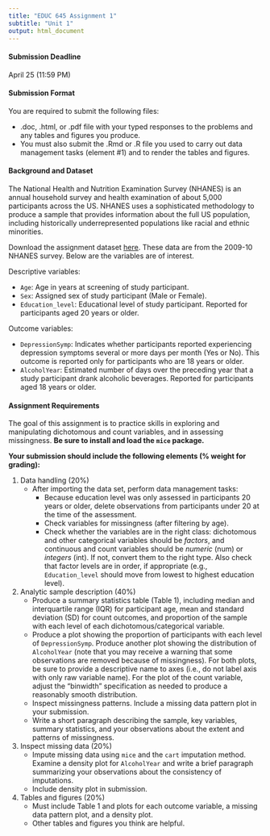 ```yaml
---
title: "EDUC 645 Assignment 1"
subtitle: "Unit 1"
output: html_document
---
```


#### Submission Deadline

April 25 (11:59 PM)

#### Submission Format

You are required to submit the following files:  

 * .doc, .html, or .pdf file with your typed responses to the problems and any tables and figures you produce. 
 * You must also submit the .Rmd or .R file you used to carry out data management tasks (element #1) and to render the tables and figures. 
 
#### Background and Dataset

The National Health and Nutrition Examination Survey (NHANES) is an annual household survey and health examination of about 5,000 participants across the US. NHANES uses a sophisticated methodology to produce a sample that provides information about the full US population, including historically underrepresented populations like racial and ethnic minorities. 

Download the assignment dataset [here](https://uo-educ-quant.github.io/645/data/NHANES_data0910.RData). These data are from the 2009-10 NHANES survey. Below are the variables are of interest.

Descriptive variables:

 * `Age`: Age in years at screening of study participant.
 * `Sex`: Assigned sex of study participant (Male or Female).
 * `Education_level`: Educational level of study participant. Reported for participants aged 20 years or older.
 
Outcome variables:

 * `DepressionSymp`: Indicates whether participants reported experiencing depression symptoms several or more days per month (Yes or No). This outcome is reported only for participants who are 18 years or older.
 * `AlcoholYear`: Estimated number of days over the preceding year that a study participant drank alcoholic beverages. Reported for participants aged 18 years or older.

#### Assignment Requirements

The goal of this assignment is to practice skills in exploring and manipulating dichotomous and count variables, and in assessing missingness. **Be sure to install and load the `mice` package.**

**Your submission should include the following elements (% weight for grading):**

1. Data handling (20%) 
    + After importing the data set, perform data management tasks:
      + Because education level was only assessed in participants 20 years or older, delete observations from participants under 20 at the time of the assessment.
      + Check variables for missingness (after filtering by age). 
      + Check whether the variables are in the right class: dichotomous and other categorical variables should be *factors*, and continuous and count variables should be *numeric* (num) or *integers* (int). If not, convert them to the right type. Also check that factor levels are in order, if appropriate (e.g., `Education_level` should move from lowest to highest education level).  

2. Analytic sample description (40%)
    + Produce a summary statistics table (Table 1), including median and interquartile range (IQR) for participant age, mean and standard deviation (SD) for count outcomes, and proportion of the sample with each level of each dichotomous/categorical variable.
    + Produce a plot showing the proportion of participants with each level of `DepressionSymp`. Produce another plot showing the distribution of `AlcoholYear` (note that you may receive a warning that some observations are removed because of missingness). For both plots, be sure to provide a descriptive name to axes (i.e., do not label axis with only raw variable name). For the plot of the count variable, adjust the "binwidth" specification as needed to produce a reasonably smooth distribution. 
    + Inspect missingness patterns. Include a missing data pattern plot in your submission.
    + Write a short paragraph describing the sample, key variables, summary statistics, and your observations about the extent and patterns of missingness.

4. Inspect missing data (20%)
    + Impute missing data using `mice` and the `cart` imputation method. Examine a density plot for `AlcoholYear` and write a brief paragraph summarizing your observations about the consistency of imputations.
    + Include density plot in submission.

5. Tables and figures (20%)
    + Must include Table 1 and plots for each outcome variable, a missing data pattern plot, and a density plot.
    + Other tables and figures you think are helpful.


